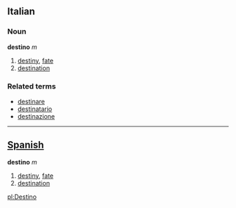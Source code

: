 ==Italian==
===Noun===
'''destino''' ''m''

#[[destiny]], [[fate]]
#[[destination]]

===Related terms===
*[[destinare]]
*[[destinatario]]
*[[destinazione]]

----

==[[Spanish]]==

'''destino''' ''m''

#[[destiny]], [[fate]]
#[[destination]]

[[pl:Destino]]